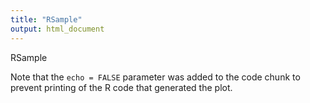 ```yaml
---
title: "RSample"
output: html_document
---
```


RSample 

Note that the `echo = FALSE` parameter was added to the code chunk to prevent printing of the R code that generated the plot.

